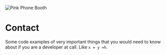
<SEO title="Contact Me" />

![Pink Phone Booth](../images/phone.jpg)

# Contact

Some code examples of very important things that you would need to know about if you are a developer at call. Like `x = y =h`.
